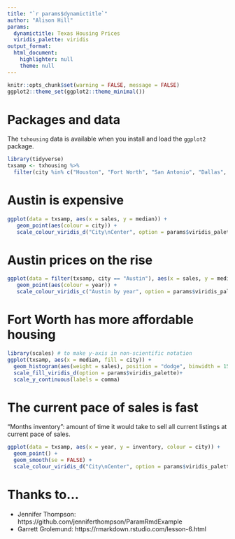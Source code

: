 ```yaml
---
title: "`r params$dynamictitle`"
author: "Alison Hill"
params:
  dynamictitle: Texas Housing Prices
  viridis_palette: viridis
output_format:
  html_document:
    highlighter: null
    theme: null
---
```


```r
knitr::opts_chunk$set(warning = FALSE, message = FALSE)
ggplot2::theme_set(ggplot2::theme_minimal())
```


# Packages and data

The `txhousing` data is available when you install and load the `ggplot2` package.

```r
library(tidyverse)
txsamp <- txhousing %>% 
  filter(city %in% c("Houston", "Fort Worth", "San Antonio", "Dallas", "Austin"))
```

# Austin is expensive

```r
ggplot(data = txsamp, aes(x = sales, y = median)) +
   geom_point(aes(colour = city)) + 
   scale_colour_viridis_d("City\nCenter", option = params$viridis_palette)
```

# Austin prices on the rise 

```r
ggplot(data = filter(txsamp, city == "Austin"), aes(x = sales, y = median)) +
   geom_point(aes(colour = year)) + 
   scale_colour_viridis_c("Austin by year", option = params$viridis_palette, direction = -1) 
```

# Fort Worth has more affordable housing

```r
library(scales) # to make y-axis in non-scientific notation
ggplot(txsamp, aes(x = median, fill = city)) +
  geom_histogram(aes(weight = sales), position = "dodge", binwidth = 15000) +
  scale_fill_viridis_d(option = params$viridis_palette)+
  scale_y_continuous(labels = comma)
```

# The current pace of sales is fast

"Months inventory": amount of time it would take to sell all current listings at current pace of sales.

```r
ggplot(data = txsamp, aes(x = year, y = inventory, colour = city)) +
  geom_point() + 
  geom_smooth(se = FALSE) +
  scale_colour_viridis_d("City\nCenter", option = params$viridis_palette) 
```

# Thanks to...

+ Jennifer Thompson: https://github.com/jenniferthompson/ParamRmdExample
+ Garrett Grolemund: https://rmarkdown.rstudio.com/lesson-6.html
